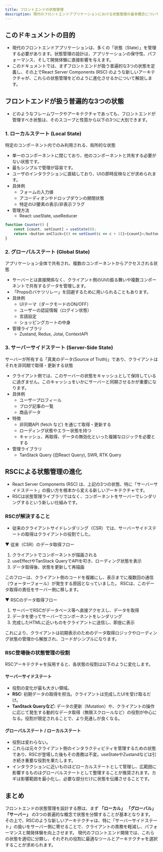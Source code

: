 ```yaml
---
title: フロントエンドの状態管理
description: 現代のフロントエンドアプリケーションにおける状態管理の基本概念について解説します。
---
```


## このドキュメントの目的

- 現代のフロントエンドアプリケーションは、多くの「状態（State）」を管理する必要があります。状態管理の設計は、アプリケーションの保守性、パフォーマンス、そして開発体験に直接影響を与えます。
- このドキュメントでは、まずフロントエンドが扱う普遍的な3つの状態を定義し、その上でReact Server Components (RSC) のような新しいアーキテクチャが、これらの状態管理をどのように進化させるかについて解説します。

## フロントエンドが扱う普遍的な3つの状態

- どのようなフレームワークやアーキテクチャであっても、フロントエンドが管理すべき状態は、そのスコープと性質から以下の3つに大別できます。

### 1. ローカルステート (Local State)

特定のコンポーネント内でのみ利用される、局所的な状態

- 単一のコンポーネントに閉じており、他のコンポーネントと共有する必要がない状態です。
- 最もシンプルで管理が容易です。
- ユーザのインタラクションに直結しており、UIの即時反映などが求められます。
- 具体例
  - フォームの入力値
  - アコーディオンやドロップダウンの開閉状態
  - 特定のUI要素の表示/非表示フラグ
- 管理方法
  - React: useState, useReducer

```JavaScript
function Counter() {
    const [count, setCount] = useState(0);
    return <button onClick={() => setCount(c => c + 1)}>{count}</button>;
}
```

### 2. グローバルステート (Global State)

アプリケーション全体で共有され、複数のコンポーネントからアクセスされる状態

- サーバーとは直接関係なく、クライアント側のUIの振る舞いや複数コンポーネントで共有するデータを管理します。
- 「Propsのバケツリレー」を回避するために用いられることもあります。
- 具体例
  - UIテーマ（ダークモードのON/OFF）
  - ユーザーの認証情報（ログイン状態）
  - 言語設定
  - ショッピングカートの中身
- 管理ライブラリ
  - Zustand, Redux, Jotai, ContextAPI

### 3. サーバーサイドステート (Server-Side State)

サーバーが所有する「真実のデータ(Source of Truth)」であり、クライアントはそれを非同期で取得・更新する状態

- クライアント側では、このサーバーの状態をキャッシュとして保持しているに過ぎません。このキャッシュをいかにサーバーと同期させるかが重要になります。
- 具体例
  - ユーザープロフィール
  - ブログ記事の一覧
  - 商品データ
- 特徴
  - 非同期API (fetch など) を通じて取得・更新する
  - ローディング状態やエラー状態を持つ
  - キャッシュ、再取得、データの無効化といった複雑なロジックを必要とする
- 管理ライブラリ
  - TanStack Query (旧React Query), SWR, RTK Query

## RSCによる状態管理の進化

- React Server Components (RSC) は、上記の3つの状態、特に「サーバーサイドステート」の扱い方を根本から変える新しいアーキテクチャです。
- RSCは状態管理ライブラリではなく、コンポーネントをサーバーでレンダリングするという新しい仕組みです。

### RSCが解決すること

- 従来のクライアントサイドレンダリング（CSR）では、サーバーサイドステートの取得はクライアントの役割でした。

▼ 従来（CSR）のデータ取得フロー

1. クライアントでコンポーネントが描画される
2. useEffectやTanStack QueryでAPIを叩き、ローディング状態を表示
3. データ取得後、状態を更新して再描画

このフローは、クライアント側のコードを複雑にし、表示までに複数回の通信（ウォーターフォール）が発生する原因となっていました。
RSCは、このデータ取得の責任をサーバー側に移します。

▼ RSCのデータ取得フロー

1. サーバーでRSCがデータベース等へ直接アクセスし、データを取得
2. データを使ってサーバーでコンポーネントをレンダリング
3. 完成したHTMLに近いものをクライアントに送信し、即座に表示

これにより、クライアントは初期表示のためのデータ取得ロジックやローディング状態の管理から解放され、コードがシンプルになります。

### RSC登場後の状態管理の役割

RSCアーキテクチャを採用すると、各状態の役割は以下のように変化します。

#### サーバーサイドステート

- 役割の変化が最も大きい領域。
- **RSC:** 初期データの取得を担当。クライアントは完成したUIを受け取るだけ。
- **TanStack Queryなど:** データの更新（Mutation）や、クライアントの操作に応じて発生する動的なデータ取得（無限スクロールなど）の役割が中心になる。役割が限定されることで、より見通しが良くなる。

#### グローバルステート / ローカルステート

- 役割は変わらない。
- これらは元々クライアント側のインタラクティビティを管理するための状態であり、RSCが登場した後もその責務は不変。useStateやZustandなどは引き続き重要な役割を果たします。
- インタラクションに近いものほどローカルステートとして管理し、広範囲に影響するものはグローバルステートとして整理することが推奨されます。カギは影響範囲を最小化し、必要な部分だけに状態を伝播させることです。

## まとめ

フロントエンドの状態管理を設計する際は、まず **「ローカル」** **「グローバル」** **「サーバー」** の3つの普遍的な概念で状態を分類することが基本となります。
その上で、RSCのような新しいアーキテクチャは、特に「サーバーサイドステート」の扱いをサーバー側に寄せることで、クライアントの責務を軽減し、パフォーマンスと開発体験を向上させます。
現代のフロントエンド開発では、これらの状態を適切に分類し、それぞれの役割に最適なツールとアーキテクチャを選択することが求められます。
